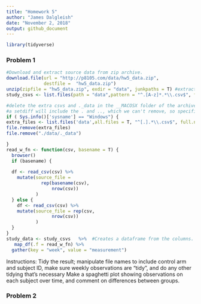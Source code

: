 ```yaml
---
title: "Homework 5"
author: "James Dalgleish"
date: "November 2, 2018"
output: github_document
---
```


```r
library(tidyverse)
```

### Problem 1

```r
#Download and extract source data from zip archive.
download.file(url = "http://p8105.com/data/hw5_data.zip", 
              destfile =  "hw5_data.zip")
unzip(zipfile = "hw5_data.zip", exdir = "data", junkpaths = T) #extract the files into this new directory
study_csvs <- list.files(path = "data",pattern = "^.[A-z]*.*\\.csv$", full.names = T) #grab just the real CSVs beginning with a letter and ending with a .csv, avoiding unimportant files in the archive.

#delete the extra csvs and ._data in the __MACOSX folder of the archive.
#a setdiff will include the . and .., which we can't remove, so specific commands are needed.
if ( Sys.info()['sysname'] == "Windows") {
extra_files <- list.files('data',all.files = T, "^[.].*\\.csv$", full.names = T)
file.remove(extra_files)
file.remove("./data/._data")

}
read_w_fn <- function(csv, basename = T) {
  browser()
  if (basename) {
    
  df <- read_csv(csv) %>% 
    mutate(source_file = 
             rep(basename(csv),
                 nrow(csv))
           )
  } else {
    df <- read_csv(csv) %>% 
    mutate(source_file = rep(csv,
                 nrow(csv))
           )
  }
}
study_data <- study_csvs   %>%  #Creates a dataframe from the columns.
   map_df(.f = read_w_fn) %>% 
  gather(key = "week", value = "measurement")

```

Instructions: Tidy the result; manipulate file names to include control arm and subject ID, make sure weekly observations are “tidy”, and do any other tidying that’s necessary
Make a spaghetti plot showing observations on each subject over time, and comment on differences between groups.

### Problem 2
